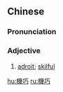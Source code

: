 ==Chinese==
{{zh-forms|s=机巧}}

===Pronunciation===
{{zh-pron
|m=jīqiǎo
|mn=ki-khiáu
|cat=a
}}

===Adjective===
{{zh-adj}}

# [[adroit]]; [[skilful]]

[[hu:機巧]]
[[ru:機巧]]